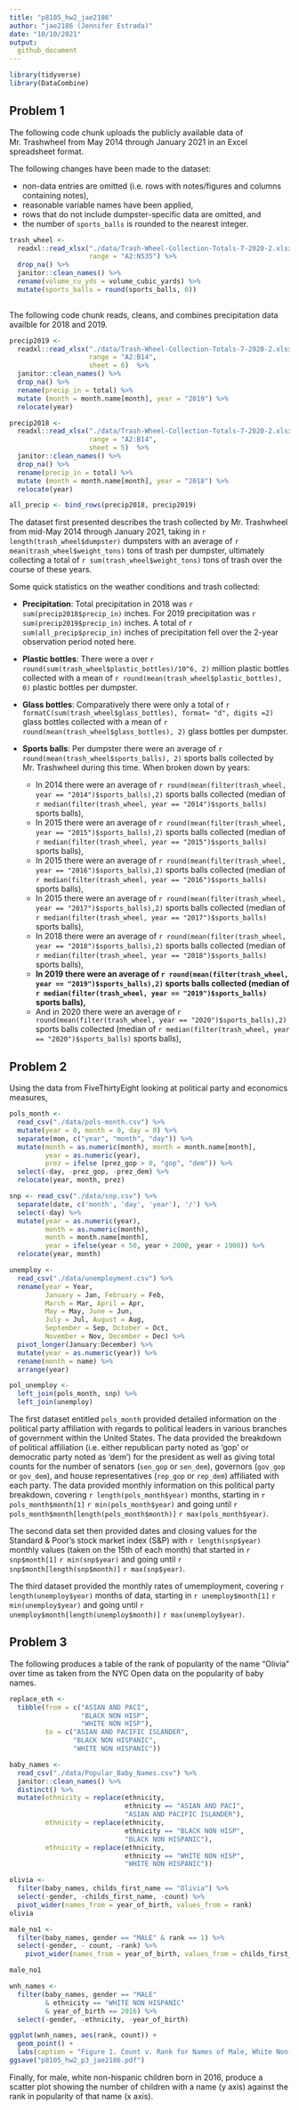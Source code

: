 ```yaml
---
title: "p8105_hw2_jae2186"
author: "jae2186 (Jennifer Estrada)"
date: "10/10/2021"
output:
  github_document
---
```


```r
library(tidyverse)
library(DataCombine)
```

## Problem 1

The following code chunk uploads the publicly available data of Mr. Trashwheel from May 2014 through January 2021 in an Excel spreadsheet format. 

The following changes have been made to the dataset:

* non-data entries are omitted (i.e. rows with notes/figures and columns containing notes),
* reasonable variable names have been applied, 
* rows that do not include dumpster-specific data are omitted, and
* the number of `sports_balls` is rounded to the nearest integer.


```r

trash_wheel <-
  readxl::read_xlsx("./data/Trash-Wheel-Collection-Totals-7-2020-2.xlsx", 
                    range = "A2:N535") %>% 
  drop_na() %>% 
  janitor::clean_names() %>% 
  rename(volume_cu_yds = volume_cubic_yards) %>% 
  mutate(sports_balls = round(sports_balls, 0)) 
 
```

The following code chunk reads, cleans, and combines precipitation data availble for 2018 and 2019.

```r

precip2019 <-
  readxl::read_xlsx("./data/Trash-Wheel-Collection-Totals-7-2020-2.xlsx", 
                    range = "A2:B14",
                    sheet = 6)  %>% 
  janitor::clean_names() %>% 
  drop_na() %>% 
  rename(precip_in = total) %>% 
  mutate (month = month.name[month], year = "2019") %>% 
  relocate(year)

precip2018 <-
  readxl::read_xlsx("./data/Trash-Wheel-Collection-Totals-7-2020-2.xlsx", 
                    range = "A2:B14",
                    sheet = 5)  %>% 
  janitor::clean_names() %>% 
  drop_na() %>% 
  rename(precip_in = total) %>% 
  mutate (month = month.name[month], year = "2018") %>% 
  relocate(year)

all_precip <- bind_rows(precip2018, precip2019)

```

The dataset first presented describes the trash collected by Mr. Trashwheel from mid-May 2014 through January 2021, taking in `r length(trash_wheel$dumpster)` dumpsters with an average of `r mean(trash_wheel$weight_tons)` tons of trash per dumpster, ultimately collecting a  total of `r sum(trash_wheel$weight_tons)` tons of trash over the course of these years.

Some quick statistics on the weather conditions and trash collected:

* <b>Precipitation</b>: Total precipitation in 2018 was `r sum(precip2018$precip_in)` inches. For 2019 precipitation was `r sum(precip2019$precip_in)` inches. A total of `r sum(all_precip$precip_in)` inches of precipitation fell over the 2-year observation period noted here.

* <b>Plastic bottles</b>: There were a over `r round(sum(trash_wheel$plastic_bottles)/10^6, 2)` million plastic bottles collected with a mean of `r round(mean(trash_wheel$plastic_bottles), 0)` plastic bottles per dumpster.

* <b>Glass bottles</b>: Comparatively there were only a total of `r formatC(sum(trash_wheel$glass_bottles), format= "d", digits =2)` glass bottles collected with a mean of `r round(mean(trash_wheel$glass_bottles), 2)` glass bottles per dumpster.

* <b> Sports balls</b>: Per dumpster there were an average of `r round(mean(trash_wheel$sports_balls), 2)` sports balls collected by Mr. Trashwheel during this time. When broken down by years:

  * In 2014 there were an average of `r round(mean(filter(trash_wheel, year == "2014")$sports_balls),2)`  sports balls collected (median of `r median(filter(trash_wheel, year == "2014")$sports_balls)` sports balls),
  * In 2015 there were an average of `r round(mean(filter(trash_wheel, year == "2015")$sports_balls),2)`  sports balls collected (median of `r median(filter(trash_wheel, year == "2015")$sports_balls)` sports balls),
  * In 2015 there were an average of `r round(mean(filter(trash_wheel, year == "2016")$sports_balls),2)`  sports balls collected (median of `r median(filter(trash_wheel, year == "2016")$sports_balls)` sports balls),
  * In 2015 there were an average of `r round(mean(filter(trash_wheel, year == "2017")$sports_balls),2)`  sports balls collected (median of `r median(filter(trash_wheel, year == "2017")$sports_balls)` sports balls),
  * In 2018 there were an average of `r round(mean(filter(trash_wheel, year == "2018")$sports_balls),2)`  sports balls collected (median of `r median(filter(trash_wheel, year == "2018")$sports_balls)` sports balls),
  * <b>In 2019 there were an average of `r round(mean(filter(trash_wheel, year == "2019")$sports_balls),2)`  sports balls collected (median of `r median(filter(trash_wheel, year == "2019")$sports_balls)` sports balls),</b>
  * And in 2020 there were an average of `r round(mean(filter(trash_wheel, year == "2020")$sports_balls),2)`  sports balls collected (median of `r median(filter(trash_wheel, year == "2020")$sports_balls)` sports balls),
  


## Problem 2


Using the data from FiveThirtyEight looking at political party and economics measures, 

```r
pols_month <-
  read_csv("./data/pols-month.csv") %>% 
  mutate(year = 0, month = 0, day = 0) %>% 
  separate(mon, c("year", "month", "day")) %>% 
  mutate(month = as.numeric(month), month = month.name[month], 
         year = as.numeric(year),
         prez = ifelse (prez_gop > 0, "gop", "dem")) %>% 
  select(-day, -prez_gop, -prez_dem) %>% 
  relocate(year, month, prez)
```


```r

snp <- read_csv("./data/snp.csv") %>% 
  separate(date, c('month', 'day', 'year'), '/') %>% 
  select(-day) %>% 
  mutate(year = as.numeric(year), 
         month = as.numeric(month),
         month = month.name[month],
         year = ifelse(year < 50, year + 2000, year + 1900)) %>% 
  relocate(year, month)

```


```r
unemploy <-
  read_csv("./data/unemployment.csv") %>% 
  rename(year = Year, 
         January = Jan, February = Feb, 
         March = Mar, April = Apr,
         May = May, June = Jun, 
         July = Jul, August = Aug, 
         September = Sep, October = Oct, 
         November = Nov, December = Dec) %>% 
  pivot_longer(January:December) %>%
  mutate(year = as.numeric(year)) %>%
  rename(month = name) %>% 
  arrange(year)
```


```r
pol_unemploy <- 
  left_join(pols_month, snp) %>% 
  left_join(unemploy)

```

The first dataset entitled `pols_month` provided detailed information on the political party affiliation with regards to political leaders in various branches of government within the United States. The data provided the breakdown of political affiliation (i.e. either republican party noted as 'gop' or democratic party noted as 'dem') for the president as well as giving total counts for the number of senators (`sen_gop` or `sen_dem`), governors (`gov_gop` or `gov_dem`), and house representatives (`rep_gop` or `rep_dem`) affiliated with each party. The data provided monthly information on this political party breakdown, covering `r length(pols_month$year)` months, starting in `r pols_month$month[1]` `r min(pols_month$year)` and going until `r pols_month$month[length(pols_month$month)]` `r max(pols_month$year)`.

The second data set then provided dates and closing values for the Standard & Poor’s stock market index (S&P) with `r length(snp$year)` monthly values (taken on the 15th of each month) that started in `r snp$month[1]` `r min(snp$year)` and going until `r snp$month[length(snp$month)]` `r max(snp$year)`.

The third dataset provided the monthly rates of umemployment, covering `r length(unemploy$year)` months of data, starting in `r unemploy$month[1]` `r min(unemploy$year)` and going until `r unemploy$month[length(unemploy$month)]` `r max(unemploy$year)`.

## Problem 3

The following produces a table of the rank of popularity of the name "Olivia" over time as taken from the NYC Open data on the popularity of baby names. 


```r
replace_eth <- 
  tibble(from = c("ASIAN AND PACI", 
                  "BLACK NON HISP",
                  "WHITE NON HISP"), 
         to = c("ASIAN AND PACIFIC ISLANDER", 
                "BLACK NON HISPANIC",
                "WHITE NON HISPANIC"))

baby_names <-
  read_csv("./data/Popular_Baby_Names.csv") %>% 
  janitor::clean_names() %>% 
  distinct() %>% 
  mutate(ethnicity = replace(ethnicity, 
                             ethnicity == "ASIAN AND PACI", 
                             "ASIAN AND PACIFIC ISLANDER"),
         ethnicity = replace(ethnicity, 
                             ethnicity == "BLACK NON HISP", 
                             "BLACK NON HISPANIC"),
         ethnicity = replace(ethnicity, 
                             ethnicity == "WHITE NON HISP", 
                             "WHITE NON HISPANIC"))
```


```r
olivia <-
  filter(baby_names, childs_first_name == "Olivia") %>% 
  select(-gender, -childs_first_name, -count) %>% 
  pivot_wider(names_from = year_of_birth, values_from = rank)
olivia
```


```r
male_no1 <-
  filter(baby_names, gender == "MALE" & rank == 1) %>% 
  select(-gender, - count, -rank) %>% 
    pivot_wider(names_from = year_of_birth, values_from = childs_first_name)

male_no1
```

```r

wnh_names <-
  filter(baby_names, gender == "MALE" 
         & ethnicity == "WHITE NON HISPANIC" 
         & year_of_birth == 2016) %>% 
  select(-gender, -ethnicity, -year_of_birth)

ggplot(wnh_names, aes(rank, count)) + 
  geom_point() +
  labs(caption = "Figure 1. Count v. Rank for Names of Male, White Non-Hispanic Males Born in 2016 in NYC", x = "Name Rank", y = "Number of Children")
ggsave("p8105_hw2_p3_jae2186.pdf")

```


Finally, for male, white non-hispanic children born in 2016, produce a scatter plot showing the number of children with a name (y axis) against the rank in popularity of that name (x axis).


